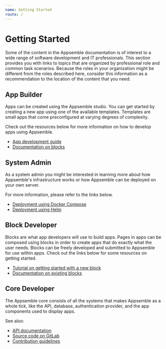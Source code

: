 ```yaml
---
name: Getting Started
route: /
---
```



# Getting Started

Some of the content in the Appsemble documentation is of interest to a wide range of software
development and IT professionals. This section provides you with links to topics that are organized
by professional role and common task scenarios. Because the roles in your organization might be
different from the roles described here, consider this information as a recommendation to the
location of the content that you need.

## App Builder

Apps can be created using the Appsemble studio. You can get started by creating a new app using one
of the available templates. Templates are small apps that come preconfigured at varying degrees of
complexity.

Check out the resources below for more information on how to develop apps using Appsemble.

- [App development guide](guide)
- [Documentation on blocks](blocks)

## System Admin

As a system admin you might be interested in learning more about how Appsemble's infrastructure
works or how Appsemble can be deployed on your own server.

For more information, please refer to the links below.

- [Deployment using Docker Compose](deployment/docker-compose)
- [Deployment using Helm](deployment/helm)

## Block Developer

Blocks are what app developers will use to build apps. Pages in apps can be composed using blocks in
order to create apps that do exactly what the user needs. Blocks can be freely developed and
submitted to Appsemble for use within apps. Check out the links below for some resources on getting
started.

- [Tutorial on getting started with a new block](development/developing-blocks)
- [Documentation on existing blocks](blocks)

## Core Developer

The Appsemble core consists of all the systems that makes Appsemble as a whole tick, like the API,
database, authentication provider, and the app components used to display apps.

See also:

- [API documentation](https://appsemble.app/api/explorer)
- [Source code on GitLab](https://gitlab.com/appsemble/appsemble)
- [Contribution guidelines](https://gitlab.com/appsemble/appsemble/blob/master/CONTRIBUTING.md)

